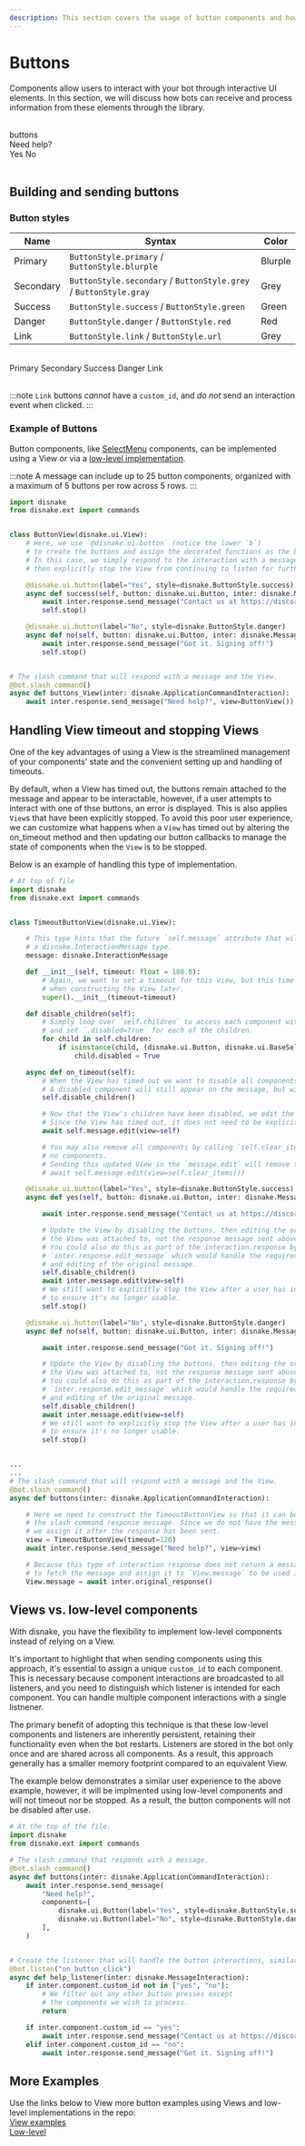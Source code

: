 ```yaml
---
description: This section covers the usage of button components and how to implement them using Views and via low-level components.
---
```


# Buttons

Components allow users to interact with your bot through interactive UI elements. In this section, we will discuss how bots can receive and process information from these elements through the library.

<br />
<DiscordMessages>
	<DiscordMessage profile="bot">
		<div slot="interactions">
			<DiscordInteraction profile="user" command={true}>
				buttons
			</DiscordInteraction>
		</div>
		Need help?
		<div slot="actions">
			<DiscordButtons>
				<DiscordButton type="success">Yes</DiscordButton>
				<DiscordButton type="danger">No</DiscordButton>
			</DiscordButtons>
		</div>
	</DiscordMessage>
</DiscordMessages>
<br />

## Building and sending buttons

### Button styles

| Name      | Syntax                                                            | Color   |
| --------- | ----------------------------------------------------------------- | ------- |
| Primary   | `ButtonStyle.primary` / `ButtonStyle.blurple`                     | Blurple |
| Secondary | `ButtonStyle.secondary` / `ButtonStyle.grey` / `ButtonStyle.gray` | Grey    |
| Success   | `ButtonStyle.success` / `ButtonStyle.green `                      | Green   |
| Danger    | `ButtonStyle.danger` / `ButtonStyle.red`                          | Red     |
| Link      | `ButtonStyle.link` / `ButtonStyle.url`                            | Grey    |

<br />
<DiscordMessages>
	<DiscordMessage profile="bot">
		<div slot="actions">
			<DiscordButtons>
				<DiscordButton type="primary">Primary</DiscordButton>
				<DiscordButton type="secondary">Secondary</DiscordButton>
				<DiscordButton type="success">Success</DiscordButton>
				<DiscordButton type="danger">Danger</DiscordButton>
				<DiscordButton type="link" url="https://guide.disnake.dev/">
					Link
				</DiscordButton>
			</DiscordButtons>
		</div>
	</DiscordMessage>
</DiscordMessages>
<br />

:::note
`Link` buttons _cannot_ have a `custom_id`, and _do not_ send an interaction event when clicked.
:::

### Example of Buttons

Button components, like [SelectMenu](select-menus.mdx) components, can be implemented using a <DocsLink reference="disnake.ui.View">View</DocsLink>
or via a [low-level implementation](#Views-vs-low-level-components).

:::note
A message can include up to 25 button components, organized with a maximum of 5 buttons per row across 5 rows.
:::

```python title="button_view.py"
import disnake
from disnake.ext import commands


class ButtonView(disnake.ui.View):
    # Here, we use `@disnake.ui.button` (notice the lower `b`)
    # to create the buttons and assign the decorated functions as the button callbacks.
    # In this case, we simply respond to the interaction with a message
    # then explicitly stop the View from continuing to listen for further interactions.

    @disnake.ui.button(label="Yes", style=disnake.ButtonStyle.success)
    async def success(self, button: disnake.ui.Button, inter: disnake.MessageInteraction):
        await inter.response.send_message("Contact us at https://discord.gg/disnake!")
        self.stop()

    @disnake.ui.button(label="No", style=disnake.ButtonStyle.danger)
    async def no(self, button: disnake.ui.Button, inter: disnake.MessageInteraction):
        await inter.response.send_message("Got it. Signing off!")
        self.stop()


# The slash command that will respond with a message and the View.
@bot.slash_command()
async def buttons_View(inter: disnake.ApplicationCommandInteraction):
    await inter.response.send_message("Need help?", view=ButtonView())
```

## Handling View timeout and stopping Views

One of the key advantages of using a <DocsLink reference="disnake.ui.View">View</DocsLink> is the streamlined management
of your components' state and the convenient setting up and handling of timeouts.

By default, when a View has timed out, the buttons remain attached to the message and appear to be interactable, however, if a user attempts to
interact with one of thse buttons, an error is displayed. This is also applies `View`s that have been explicitly stopped. To avoid this poor
user experience, we can customize what happens when a `View` has timed out by altering the <DocsLink reference="disnake.ui.View.on_timeout">on_timeout</DocsLink>
method and then updating our button callbacks to manage the state of components when the `View` is to be stopped.

Below is an example of handling this type of implementation.

```python title="timeout.py"
# At top of file
import disnake
from disnake.ext import commands


class TimeoutButtonView(disnake.ui.View):

    # This type hints that the future `self.message` attribute that will be accessed is
    # a disnake.InteractionMessage type.
    message: disnake.InteractionMessage

    def __init__(self, timeout: float = 180.0):
        # Again, we want to set a timeout for this View, but this time we will assign it
        # when constructing the View later.
        super().__init__(timeout=timeout)

    def disable_children(self):
        # Simply loop over `self.children` to access each component within the View
        # and set `.disabled=True` for each of the children.
        for child in self.children:
            if isinstance(child, (disnake.ui.Button, disnake.ui.BaseSelect)):
                child.disabled = True

    async def on_timeout(self):
        # When the View has timed out we want to disable all components associated with this View.
        # A disabled component will still appear on the message, but will be greyed and non-interactable.
        self.disable_children()

        # Now that the View's children have been disabled, we edit the message by sending the updated View.
        # Since the View has timed out, it does not need to be explicitly stopped.
        await self.message.edit(view=self)

        # You may also remove all components by calling `self.clear_items()` which returns the View with
        # no components.
        # Sending this updated View in the `message.edit` will remove the components from the message.
        # await self.message.edit(view=self.clear_items())

    @disnake.ui.button(label="Yes", style=disnake.ButtonStyle.success)
    async def yes(self, button: disnake.ui.Button, inter: disnake.MessageInteraction):

        await inter.response.send_message("Contact us at https://discord.gg/disnake!")

        # Update the View by disabling the buttons, then editing the original message
        # the View was attached to, not the response message sent above.
        # You could also do this as part of the interaction.response by using
        # `inter.response.edit_message` which would handle the required response
        # and editing of the original message.
        self.disable_children()
        await inter.message.edit(view=self)
        # We still want to explicitly stop the View after a user has interacted
        # to ensure it's no longer usable.
        self.stop()

    @disnake.ui.button(label="No", style=disnake.ButtonStyle.danger)
    async def no(self, button: disnake.ui.Button, inter: disnake.MessageInteraction):

        await inter.response.send_message("Got it. Signing off!")

        # Update the View by disabling the buttons, then editing the original message
        # the View was attached to, not the response message sent above.
        # You could also do this as part of the interaction.response by using
        # `inter.response.edit_message` which would handle the required response
        # and editing of the original message.
        self.disable_children()
        await inter.message.edit(view=self)
        # We still want to explicitly stop the View after a user has interacted
        # to ensure it's no longer usable.
        self.stop()


...
...
# The slash command that will respond with a message and the View.
@bot.slash_command()
async def buttons(inter: disnake.ApplicationCommandInteraction):

    # Here we need to construct the TimeoutButtonView so that it can be sent with
    # the slash command response message. Since we do not have the message object yet,
    # we assign it after the response has been sent.
    view = TimeoutButtonView(timeout=120)
    await inter.response.send_message("Need help?", view=view)

    # Because this type of interaction response does not return a message, we will need
    # to fetch the message and assign it to `View.message` to be used if `on_timeout` is called.
    View.message = await inter.original_response()
```

## Views vs. low-level components

With disnake, you have the flexibility to implement low-level components instead of relying on a <DocsLink reference="disnake.ui.View">View</DocsLink>.

It's important to highlight that when sending components using this approach, it's essential to assign a unique `custom_id` to each component.
This is necessary because component interactions are broadcasted to all listeners, and you need to distinguish which listener is intended for
each component. You can handle multiple component interactions with a single listnener.

The primary benefit of adopting this technique is that these low-level components and listeners are inherently persistent, retaining their
functionality even when the bot restarts. Listeners are stored in the bot only once and are shared across all components. As a result, this
approach generally has a smaller memory footprint compared to an equivalent View.

The example below demonstrates a similar user experience to the above example, however, it will be implmented using low-level components
and will not timeout nor be stopped. As a result, the button components will not be disabled after use.

```python title="buttons.py"
# At the top of the file.
import disnake
from disnake.ext import commands

# The slash command that responds with a message.
@bot.slash_command()
async def buttons(inter: disnake.ApplicationCommandInteraction):
    await inter.response.send_message(
        "Need help?",
        components=[
            disnake.ui.Button(label="Yes", style=disnake.ButtonStyle.success, custom_id="yes"),
            disnake.ui.Button(label="No", style=disnake.ButtonStyle.danger, custom_id="no"),
        ],
    )


# Create the listener that will handle the button interactions, similarly to the callbacks used above.
@bot.listen("on_button_click")
async def help_listener(inter: disnake.MessageInteraction):
    if inter.component.custom_id not in ["yes", "no"]:
        # We filter out any other button presses except
        # the components we wish to process.
        return

    if inter.component.custom_id == "yes":
        await inter.response.send_message("Contact us at https://discord.gg/disnake!")
    elif inter.component.custom_id == "no":
        await inter.response.send_message("Got it. Signing off!")
```

## More Examples

Use the links below to View more button examples using Views and low-level implementations in the repo:  
[View examples](https://github.com/DisnakeDev/disnake/tree/master/examples/views/button)  
[Low-level](https://github.com/DisnakeDev/disnake/blob/master/examples/interactions/low_level_components.py)
